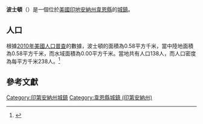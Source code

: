 {{noteTA
|G1=USState
|G2=地名
|G3=Unit
}}
{{Infobox settlement
|name            = 波士頓
|native_name = Boston
|settlement_type          = [[鎮|城鎮]]
|image_skyline            = Boston, Indiana.jpg
|imagesize                = 250px
|image_map                = Wayne County Indiana Incorporated and Unincorporated areas Boston Highlighted 1806652.svg
|mapsize                  = 250px
|subdivision_type         = [[世界政區索引|國家]]
|subdivision_type1        = [[美国州份|州份]]
|subdivision_type2        = [[印地安納州行政區劃|縣]]
|subdivision_name         = [[美国|美国]]
|subdivision_name1        = [[印地安納州|印地安納州]]
|subdivision_name2        = [[韋恩縣_(印地安納州)|韋恩縣]]
|elevation_ft             = 1132
|elevation_m              = 345
|timezone                 = [[北美东部时区|EST]]
|area_total_km2           = 0.58
|area_land_km2            = 0.58
|area_water_km2           = 0.00
|area_total_sq_mi         = 
|area_land_sq_mi          = 
|area_water_sq_mi         = 
|population_as_of         = [[2010年美國人口普查|2010]]
|population_footnotes     = 
|population_total         = 138
|population_density_km2   = auto
|population_density_sq_mi = auto
|utc_offset               = -5
|coordinates              = {{coord|39|44|30|N|84|51|04|W|display=inline,title}}
| coor_pinpoint           = 
| coordinates_footnotes   = 
|timezone_DST             = EST
|utc_offset_DST           = -5
|postal_code_type         = [[美國郵區編號|郵區編號]]
|postal_code              = 47324
|area_code                = [[北美電話區號765|765]]
|blank_name = [[地名信息系统|GNIS ID]]
|blank_info = 431467<ref name="GNIS">{{cite gnis|431467|Boston}}</ref>
}}
'''波士頓'''（{{lang-en|Boston}}）是一個位於[[美國|美國]][[印地安納州|印地安納州]][[韋恩縣_(印地安納州)|韋恩縣]]的[[鎮|城鎮]]。

== 人口 ==
根據[[2010年美國人口普查|2010年美國人口普查]]的數據，波士頓的面積為0.58平方千米，當中陸地面積為0.58平方千米，而水域面積為0.00平方千米。當地共有人口138人，而人口密度為每平方千米238人。<ref name="GR8">{{cite web|url=http://factfinder2.census.gov|publisher=[[美国人口调查局|美国人口调查局]]|accessdate=2011-05-14|title=American FactFinder|archive-date=2013-09-11|archive-url=https://web.archive.org/web/20130911234518/http://factfinder2.census.gov/|dead-url=no}}</ref>

== 參考文獻 ==
{{reflist}}

{{韋恩縣 (印地安納州)}}

{{DEFAULTSORT:Boston, Indiana}}
[[Category:印第安納州城鎮|Category:印第安納州城鎮]]
[[Category:韋恩縣城鎮_(印第安納州)|Category:韋恩縣城鎮 (印第安納州)]]

{{Indiana-geo-stub}}
